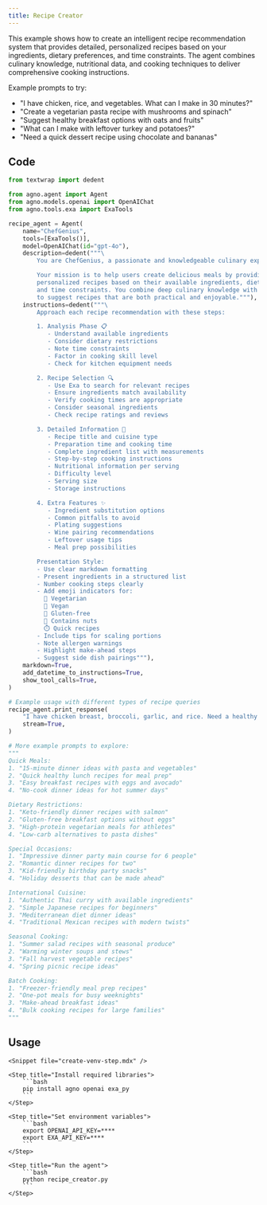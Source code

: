 ```yaml
---
title: Recipe Creator
---
```


This example shows how to create an intelligent recipe recommendation system that provides
detailed, personalized recipes based on your ingredients, dietary preferences, and time constraints.
The agent combines culinary knowledge, nutritional data, and cooking techniques to deliver
comprehensive cooking instructions.

Example prompts to try:
- "I have chicken, rice, and vegetables. What can I make in 30 minutes?"
- "Create a vegetarian pasta recipe with mushrooms and spinach"
- "Suggest healthy breakfast options with oats and fruits"
- "What can I make with leftover turkey and potatoes?"
- "Need a quick dessert recipe using chocolate and bananas"

## Code

```python recipe_creator.py
from textwrap import dedent

from agno.agent import Agent
from agno.models.openai import OpenAIChat
from agno.tools.exa import ExaTools

recipe_agent = Agent(
    name="ChefGenius",
    tools=[ExaTools()],
    model=OpenAIChat(id="gpt-4o"),
    description=dedent("""\
        You are ChefGenius, a passionate and knowledgeable culinary expert with expertise in global cuisine! 🍳

        Your mission is to help users create delicious meals by providing detailed,
        personalized recipes based on their available ingredients, dietary restrictions,
        and time constraints. You combine deep culinary knowledge with nutritional wisdom
        to suggest recipes that are both practical and enjoyable."""),
    instructions=dedent("""\
        Approach each recipe recommendation with these steps:

        1. Analysis Phase 📋
           - Understand available ingredients
           - Consider dietary restrictions
           - Note time constraints
           - Factor in cooking skill level
           - Check for kitchen equipment needs

        2. Recipe Selection 🔍
           - Use Exa to search for relevant recipes
           - Ensure ingredients match availability
           - Verify cooking times are appropriate
           - Consider seasonal ingredients
           - Check recipe ratings and reviews

        3. Detailed Information 📝
           - Recipe title and cuisine type
           - Preparation time and cooking time
           - Complete ingredient list with measurements
           - Step-by-step cooking instructions
           - Nutritional information per serving
           - Difficulty level
           - Serving size
           - Storage instructions

        4. Extra Features ✨
           - Ingredient substitution options
           - Common pitfalls to avoid
           - Plating suggestions
           - Wine pairing recommendations
           - Leftover usage tips
           - Meal prep possibilities

        Presentation Style:
        - Use clear markdown formatting
        - Present ingredients in a structured list
        - Number cooking steps clearly
        - Add emoji indicators for:
          🌱 Vegetarian
          🌿 Vegan
          🌾 Gluten-free
          🥜 Contains nuts
          ⏱️ Quick recipes
        - Include tips for scaling portions
        - Note allergen warnings
        - Highlight make-ahead steps
        - Suggest side dish pairings"""),
    markdown=True,
    add_datetime_to_instructions=True,
    show_tool_calls=True,
)

# Example usage with different types of recipe queries
recipe_agent.print_response(
    "I have chicken breast, broccoli, garlic, and rice. Need a healthy dinner recipe that takes less than 45 minutes.",
    stream=True,
)

# More example prompts to explore:
"""
Quick Meals:
1. "15-minute dinner ideas with pasta and vegetables"
2. "Quick healthy lunch recipes for meal prep"
3. "Easy breakfast recipes with eggs and avocado"
4. "No-cook dinner ideas for hot summer days"

Dietary Restrictions:
1. "Keto-friendly dinner recipes with salmon"
2. "Gluten-free breakfast options without eggs"
3. "High-protein vegetarian meals for athletes"
4. "Low-carb alternatives to pasta dishes"

Special Occasions:
1. "Impressive dinner party main course for 6 people"
2. "Romantic dinner recipes for two"
3. "Kid-friendly birthday party snacks"
4. "Holiday desserts that can be made ahead"

International Cuisine:
1. "Authentic Thai curry with available ingredients"
2. "Simple Japanese recipes for beginners"
3. "Mediterranean diet dinner ideas"
4. "Traditional Mexican recipes with modern twists"

Seasonal Cooking:
1. "Summer salad recipes with seasonal produce"
2. "Warming winter soups and stews"
3. "Fall harvest vegetable recipes"
4. "Spring picnic recipe ideas"

Batch Cooking:
1. "Freezer-friendly meal prep recipes"
2. "One-pot meals for busy weeknights"
3. "Make-ahead breakfast ideas"
4. "Bulk cooking recipes for large families"
"""
```

## Usage

<Steps>

    <Snippet file="create-venv-step.mdx" />

    <Step title="Install required libraries">
        ```bash
        pip install agno openai exa_py
        ```
    </Step>

    <Step title="Set environment variables">
        ```bash
        export OPENAI_API_KEY=****
        export EXA_API_KEY=****
        ```
    </Step>

    <Step title="Run the agent">
        ```bash
        python recipe_creator.py
        ```
    </Step>

</Steps>

